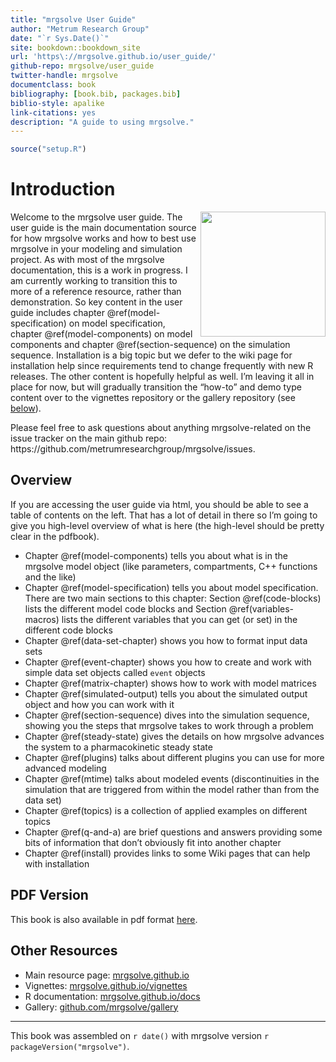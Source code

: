 ```yaml
--- 
title: "mrgsolve User Guide"
author: "Metrum Research Group"
date: "`r Sys.Date()`"
site: bookdown::bookdown_site
url: 'https\://mrgsolve.github.io/user_guide/'
github-repo: mrgsolve/user_guide
twitter-handle: mrgsolve
documentclass: book
bibliography: [book.bib, packages.bib]
biblio-style: apalike
link-citations: yes
description: "A guide to using mrgsolve."
---
```



```r
source("setup.R")
```


# Introduction {-}
<img src="images/MRG-Solve-Hex.png" align="right" width="200px"></img> Welcome to
the mrgsolve user guide. The user guide is the main documentation source for how
mrgsolve works and how to best use mrgsolve in your modeling and simulation
project.  As with most of the mrgsolve documentation, this is a work in
progress.  I am currently working to transition this to more of a reference
resource, rather than demonstration.  So key content in the user guide includes
chapter \@ref(model-specification) on model specification, chapter
\@ref(model-components) on model components and chapter \@ref(section-sequence)
on the simulation sequence. Installation is a big topic but we defer to the wiki
page for installation help since requirements tend to change frequently with new
R releases.  The other content is hopefully helpful as well.  I'm leaving it all
in place for now, but will gradually transition the "how-to" and demo type
content over to the vignettes repository or the gallery repository (see
[below](#other-resources)).

Please feel free to ask questions about anything mrgsolve-related on the 
issue tracker on the main github repo: https://github.com/metrumresearchgroup/mrgsolve/issues.


## Overview {-}

If you are accessing the user guide via html, you should be able to see a 
table of contents on the left. That has a lot of detail in there so I'm going 
to give you high-level overview of what is here (the high-level should be 
pretty clear in the pdfbook). 

- Chapter \@ref(model-components) tells you about what is in the mrgsolve model
  object (like parameters, compartments, C++ functions and the like)
- Chapter \@ref(model-specification) tells you about model specification. There 
  are two main sections to this chapter: Section \@ref(code-blocks) lists 
  the different model code blocks and Section \@ref(variables-macros) lists
  the different variables that you can get (or set) in the different code blocks
- Chapter \@ref(data-set-chapter) shows you how to format input data sets
- Chapter \@ref(event-chapter) shows you how to create and work with simple 
  data set objects called `event` objects
- Chapter \@ref(matrix-chapter) shows how to work with model matrices
- Chapter \@ref(simulated-output) tells you about the simulated output object
  and how you can work with it
- Chapter \@ref(section-sequence) dives into the simulation sequence, showing 
  you the steps that mrgsolve takes to work through a problem
- Chapter \@ref(steady-state) gives the details on how mrgsolve advances the 
  system to a pharmacokinetic steady state
- Chapter \@ref(plugins) talks about different plugins you can use for more 
  advanced modeling
- Chapter \@ref(mtime) talks about modeled events (discontinuities in the 
  simulation that are triggered from within the model rather than from the 
  data set)
- Chapter \@ref(topics) is a collection of applied examples on different topics
- Chapter \@ref(q-and-a) are brief questions and answers providing some bits
  of information that don't obviously fit into another chapter
- Chapter \@ref(install) provides links to some Wiki pages that can help with 
  installation

## PDF Version {-}
This book is also available in pdf format [here](user-guide.pdf).

## Other Resources {-}


- Main resource page: [mrgsolve.github.io](https://mrgsolve.github.io)
- Vignettes: [mrgsolve.github.io/vignettes](https://mrgsolve.github.io/vignettes)
- R documentation: [mrgsolve.github.io/docs](https://mrgsolve.github.io/docs)
- Gallery: [github.com/mrgsolve/gallery](https://github.com/mrgsolve/gallery) 


<hr>

This book was assembled on `r date()` with mrgsolve version `r packageVersion("mrgsolve")`.

